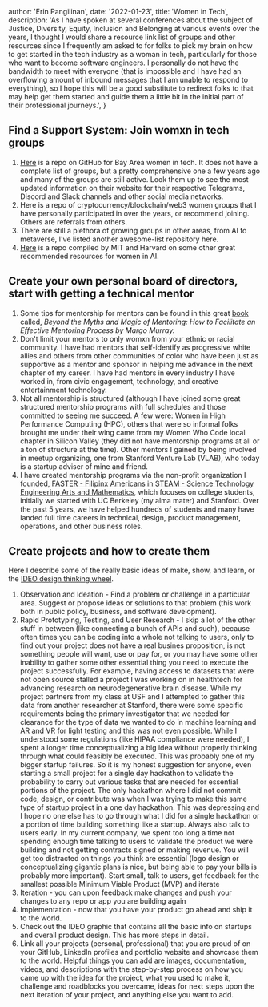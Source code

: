 
  author: 'Erin Pangilinan',
  date: '2022-01-23',
  title: 'Women in Tech',
  description:
    'As I have spoken at several conferences about the subject of Justice, Diversity, Equity, Inclusion and Belonging at various events over the years, I thought I would share a resource link list of groups and other resources since I frequently am asked to for folks to pick my brain on how to get started in the tech industry as a woman in tech, particularly for those who want to become software engineers. I personally do not have the bandwidth to meet with everyone (that is impossible and I have had an overflowing amount of inbound messages that I am unable to respond to everything), so I hope this will be a good substitute to redirect folks to that may help get them started and guide them a little bit in the initial part of their professional journeys.',
}


## Find a Support System: Join womxn in tech groups  
1. <a href="https://github.com/maggiewhite/bayareawomenintech">Here</a> is a repo on GitHub for Bay Area women in tech. It does not have a complete list of groups, but a pretty comprehensive one a few years ago and many of the groups are still active. Look them up to see the most updated information on their website for their respective Telegrams, Discord and Slack channels and other social media networks.
2. Here is a repo of cryptocurrency/blockchain/web3 women groups that I have personally participated in over the years, or recommend joining. Others are referrals from others.
3. There are still a plethora of growing groups in other areas, from AI to metaverse, I've listed another awesome-list repository here.
4. <a href="https://github.com/mitharvardwai/mitxharvard-wai-resources">Here</a> is a repo compiled by MIT and Harvard on some other great recommended resources for women in AI. 

## Create your own personal board of directors, start with getting a technical mentor 

1. Some tips for mentorship for mentors can be found in this great <a href="https://www.amazon.com/Beyond-Myths-Magic-Mentoring-Facilitate/dp/0787956759/ref=sr_1_1?crid=2DEXNPY02WHH1&keywords=beyond+the+myths+and+magic+of+mentoring&qid=1674482053&sprefix=beyond+the+myth+and+magic%2Caps%2C206&sr=8-1">book</a> called, <i>Beyond the Myths and Magic of Mentoring: How to Facilitate an Effective Mentoring Process by Margo Murray.</i>
2. Don't limit your mentors to only womxn from your ethnic or racial community. I have had mentors that self-identify as progressive white allies and others from other communities of color who have been just as supportive as a mentor and sponsor in helping me advance in the next chapter of my career. I have had mentors in every industry I have worked in, from civic engagement, technology, and creative entertainment technology. 
3. Not all mentorship is structured (although I have joined some great structured mentorship programs with full schedules and those committed to seeing me succeed. A few were: Women in High Performance Computing (HPC), others that were so informal folks brought me under their wing came from my Women Who Code local chapter in Silicon Valley (they did not have mentorship programs at all or a ton of structure at the time). Other mentors I gained by being involved in meetup organizing, one from Stanford Venture Lab (VLAB), who today is a startup adviser of mine and friend.
4. I have created mentorship programs via the non-profit organization I founded, <a href="https://www.faster-steam.org">FASTER - Filipinx Americans in STEAM - Science Technology Engineering Arts and Mathematics</a>, which focuses on college students, initially we started with UC Berkeley (my alma mater) and Stanford. Over the past 5 years, we have helped hundreds of students and many have landed full time careers in technical, design, product management, operations, and other business roles.

## Create projects and how to create them
Here I describe some of the really basic ideas of make, show, and learn, or the <a href="https://www.usertesting.com/blog/how-ideo-uses-customer-insights-to-design-innovative-products-users-love">IDEO design thinking wheel</a>. 
1. Observation and Ideation - Find a problem or challenge in a particular area. Suggest or propose ideas or solutions to that problem (this work both in public policy, business, and software development).
2. Rapid Prototyping, Testing, and User Research - I skip a lot of the other stuff in between (like connecting a bunch of APIs and such), because often times you can be coding into a whole not talking to users, only to find out your project does not have a real busines proposition, is not something people will want, use or pay for, or you may have some other inability to gather some other essential thing you need to execute the project successfully. For example, having access to datasets that were not open source stalled a project I was working on in healthtech for advancing research on neurodegenerative brain disease. While my project partners from my class at USF and I attempted to gather this data from another researcher at Stanford, there were some specific requirements being the primary investigator that we needed for clearance for the type of data we wanted to do in machine learning and AR and VR for light testing and this was not even possible. While I understood some regulations (like HIPAA compliance were needed), I spent a longer time conceptualizing a big idea without properly thinking through what could feasibly be executed. This was probably one of my bigger startup failures. So it is my honest suggestion for anyone, even starting a small project for a single day hackathon to validate the probability to carry out various tasks that are needed for essential portions of the project. The only hackathon where I did not commit code, design, or contribute was when I was trying to make this same type of startup project in a one day hackathon. This was depressing and I hope no one else has to go through what I did for a single hackathon or a portion of time building something like a startup. Always also talk to users early. In my current company, we spent too long a time not spending enough time talking to users to validate the product we were building and not getting contracts signed or making revenue. You will get too distracted on things you think are essential (logo design or conceptualizing gigantic plans is nice, but being able to pay your bills is probably more important). Start small, talk to users, get feedback for the smallest possible Minimum Viable Product (MVP) and iterate
3. Iteration - you can upon feedback make changes and push your changes to any repo or app you are building again
4. Implementation - now that you have your product go ahead and ship it to the world.
5. Check out the IDEO graphic that contains all the basic info on startups and overall product design. This has more steps in detail.
6. Link all your projects (personal, professional) that you are proud of on your GitHub, LinkedIn profiles and portfolio website and showcase them to the world. Helpful things you can add are images, documentation, videos, and descriptions with the step-by-step process on how you came up with the idea for the project, what you used to make it, challenge and roadblocks you overcame, ideas for next steps upon the next iteration of your project, and anything else you want to add.
